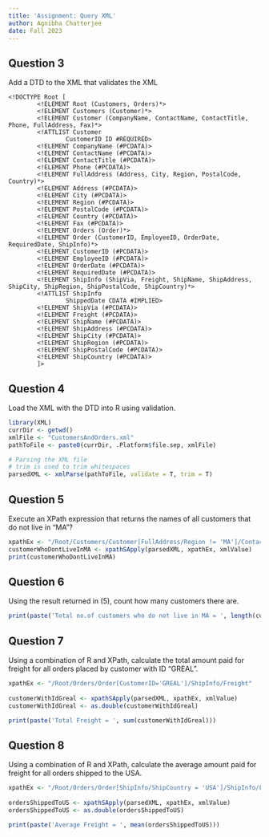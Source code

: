 ```yaml
---
title: 'Assignment: Query XML'
author: Agnibha Chatterjee
date: Fall 2023
---
```


## Question 3
Add a DTD to the XML that validates the XML
```q3
<!DOCTYPE Root [
        <!ELEMENT Root (Customers, Orders)*>
        <!ELEMENT Customers (Customer)*>
        <!ELEMENT Customer (CompanyName, ContactName, ContactTitle, Phone, FullAddress, Fax)*>
        <!ATTLIST Customer
                CustomerID ID #REQUIRED>
        <!ELEMENT CompanyName (#PCDATA)>
        <!ELEMENT ContactName (#PCDATA)>
        <!ELEMENT ContactTitle (#PCDATA)>
        <!ELEMENT Phone (#PCDATA)>
        <!ELEMENT FullAddress (Address, City, Region, PostalCode, Country)*>
        <!ELEMENT Address (#PCDATA)>
        <!ELEMENT City (#PCDATA)>
        <!ELEMENT Region (#PCDATA)>
        <!ELEMENT PostalCode (#PCDATA)>
        <!ELEMENT Country (#PCDATA)>
        <!ELEMENT Fax (#PCDATA)>
        <!ELEMENT Orders (Order)*>
        <!ELEMENT Order (CustomerID, EmployeeID, OrderDate, RequiredDate, ShipInfo)*>
        <!ELEMENT CustomerID (#PCDATA)>
        <!ELEMENT EmployeeID (#PCDATA)>
        <!ELEMENT OrderDate (#PCDATA)>
        <!ELEMENT RequiredDate (#PCDATA)>
        <!ELEMENT ShipInfo (ShipVia, Freight, ShipName, ShipAddress, ShipCity, ShipRegion, ShipPostalCode, ShipCountry)*>
        <!ATTLIST ShipInfo
                ShippedDate CDATA #IMPLIED>
        <!ELEMENT ShipVia (#PCDATA)>
        <!ELEMENT Freight (#PCDATA)>
        <!ELEMENT ShipName (#PCDATA)>
        <!ELEMENT ShipAddress (#PCDATA)>
        <!ELEMENT ShipCity (#PCDATA)>
        <!ELEMENT ShipRegion (#PCDATA)>
        <!ELEMENT ShipPostalCode (#PCDATA)>
        <!ELEMENT ShipCountry (#PCDATA)>
        ]>
```


## Question 4
Load the XML with the DTD into R using validation.
```r
library(XML)
currDir <- getwd()
xmlFile <- "CustomersAndOrders.xml"
pathToFile <- paste0(currDir, .Platform$file.sep, xmlFile)

# Parsing the XML file
# trim is used to trim whitespaces
parsedXML <- xmlParse(pathToFile, validate = T, trim = T)
```

## Question 5
Execute an XPath expression that returns the names of all customers that do not live in "MA"?
```r
xpathEx <- "/Root/Customers/Customer[FullAddress/Region != 'MA']/ContactName"
customerWhoDontLiveInMA <- xpathSApply(parsedXML, xpathEx, xmlValue)
print(customerWhoDontLiveInMA)
```
## Question 6
Using the result returned in (5), count how many customers there are.
```r
print(paste('Total no.of customers who do not live in MA = ', length(customerWhoDontLiveInMA)))
```

## Question 7
Using a combination of R and XPath, calculate the total amount paid for freight for all orders placed by customer with ID "GREAL".
```r
xpathEx <- "/Root/Orders/Order[CustomerID='GREAL']/ShipInfo/Freight"
  
customerWithIdGreal <- xpathSApply(parsedXML, xpathEx, xmlValue)
customerWithIdGreal <- as.double(customerWithIdGreal)

print(paste('Total Freight = ', sum(customerWithIdGreal)))
```


## Question 8
Using a combination of R and XPath, calculate the average amount paid for freight for all orders shipped to the USA.
```r
xpathEx <- "/Root/Orders/Order[ShipInfo/ShipCountry = 'USA']/ShipInfo/Freight"
  
ordersShippedToUS <- xpathSApply(parsedXML, xpathEx, xmlValue)
ordersShippedToUS <- as.double(ordersShippedToUS)

print(paste('Average Freight = ', mean(ordersShippedToUS)))
```